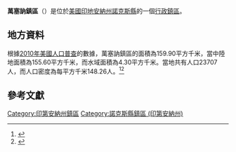{{noteTA
|G1=USState
|G2=地名
|G3=Unit
}}
{{Infobox settlement
|official_name            = 萬塞訥鎮區
|native_name = Vincennes Township
|settlement_type          = [[行政鎮區|行政鎮區]]
|image_skyline            = Palisades at Fort Knox II.jpg
|imagesize                = 250px
|image_map                = Map highlighting Vincennes Township, Knox County, Indiana.svg
|mapsize                  = 250px
|pushpin_map  =USA Indiana
|pushpin_label = 萬塞訥鎮區
|pushpin_label_position   = top
|pushpin_map_caption      = 萬塞訥鎮區在印地安納州的位置
|subdivision_type         = [[世界政區索引|國家]]
|subdivision_type1        = [[美国州份|州份]]
|subdivision_type2        = [[印地安納州行政区划|縣]]
|subdivision_name         = [[美国|美国]]
|subdivision_name1        = [[印地安納州|印地安納州]]
|subdivision_name2        = [[諾克斯縣_(印地安納州)|諾克斯縣]]
|elevation_ft             = 413
|elevation_m              = 126
|timezone                 = [[北美东部時區|北美东部時區]]
|area_total_km2           = 159.90
|area_land_km2            = 155.60
|area_water_km2           = 4.30
|area_total_sq_mi         = 
|area_land_sq_mi          = 
|area_water_sq_mi         = 
|population_as_of         = [[2010年美國人口普查|2010]]
|population_footnotes     = 
|population_total         = 23707
|population_density_km2   = auto
|population_density_sq_mi = auto
|utc_offset               = -5
|coordinates              = {{coord|38|37|59|N|87|14|17|W|type:city_region:US-AL_source:GNS-enwiki|display=inline,title}}
| coor_pinpoint           = 
| coordinates_footnotes   = 
|timezone_DST             = EDT
|utc_offset_DST           = -4
|postal_code_type         = [[美國郵區編號|郵區編號]]
|postal_code              = 
|area_code                = {{link-en|电话区号812|Area code 812|812}}
|blank_name = [[地名信息系统|GNIS ID]]
|blank_info = 453961
}}
'''萬塞訥鎮區'''（{{lang-en|Vincennes Township}}）是位於[[美國|美國]][[印地安納州|印地安納州]][[諾克斯縣_(印地安納州)|諾克斯縣]]的一個[[行政鎮區|行政鎮區]]。

== 地方資料 ==
根據[[2010年美國人口普查|2010年美國人口普查]]的數據，萬塞訥鎮區的面積為159.90平方千米，當中陸地面積為155.60平方千米，而水域面積為4.30平方千米。當地共有人口23707人，而人口密度為每平方千米148.26人。<ref name="GR8">{{cite web|url=http://factfinder2.census.gov|publisher=[[美国人口调查局|美国人口调查局]]|accessdate=2011-05-14|title=American FactFinder|archive-date=2013-09-11|archive-url=https://web.archive.org/web/20130911234518/http://factfinder2.census.gov/|dead-url=no}}</ref><ref>{{cite web|url=https://www.citypopulation.de/en/usa/illinois/admin/|title=USA: Illinois (Counties and Townships) - City Population|accessdate=2020-07-29|archive-date=2020-04-22|archive-url=https://web.archive.org/web/20200422090607/https://www.citypopulation.de/en/usa/illinois/admin/|dead-url=no}}</ref>

== 參考文獻 ==
{{reflist}}

{{諾克斯縣 (印地安納州)}}

{{DEFAULTSORT:Vincennes Township}}
[[Category:印第安納州鎮區|Category:印第安納州鎮區]]
[[Category:諾克斯縣鎮區_(印第安納州)|Category:諾克斯縣鎮區 (印第安納州)]]
{{Indiana-geo-stub}}